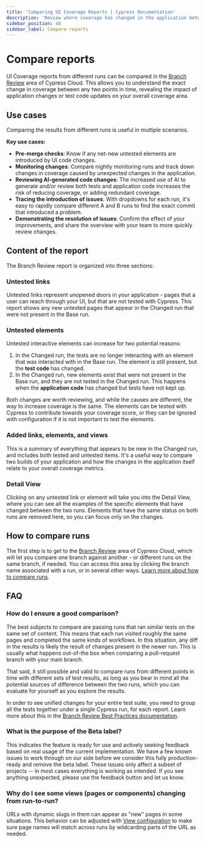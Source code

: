 ```yaml
---
title: 'Comparing UI Coverage Reports | Cypress Documentation'
description: 'Review where coverage has changed in the application between two runs.'
sidebar_position: 40
sidebar_label: Compare reports
---
```


<ProductHeading product="ui-coverage" />

# Compare reports

UI Coverage reports from different runs can be compared in the [Branch Review](/cloud/features/branch-review#Getting-Started) area of Cypress Cloud. This allows you to understand the exact change in coverage between any two points in time, revealing the impact of application changes or test code updates on your overall coverage area.

<DocsImage
  src="/img/ui-coverage/branch-review/uic-branch-review.png"
  alt="UI Coverage Branch Review showing coverage changes between two runs, with sections highlighting new untested elements, resolved coverage gaps, and elements with changed coverage status"
/>

## Use cases

Comparing the results from different runs is useful in multiple scenarios.

**Key use cases:**

- **Pre-merge checks**: Know if any net-new untested elements are introduced by UI code changes.
- **Monitoring changes**: Compare nightly monitoring runs and track down changes in coverage caused by unexpected changes in the application.
- **Reviewing AI-generated code changes**: The increased use of AI to generate and/or review both tests and application code increases the risk of reducing coverage, or adding redundant coverage.
- **Tracing the introduction of issues**: With dropdowns for each run, it's easy to rapidly compare different A and B runs to find the exact commit that introduced a problem.
- **Demonstrating the resolution of issues**: Confirm the effect of your improvements, and share the overview with your team to more quickly review changes.

## Content of the report

The Branch Review report is organized into three sections:

### Untested links

<DocsImage
  src="/img/ui-coverage/branch-review/new-untested-links.png"
  alt="UI Coverage Branch Review showing new untested links that appear in the Changed run but were not present in the Base run"
/>

Untested links represent unopened doors in your application - pages that a user can reach through your UI, but that are not tested with Cypress. This report shows any new untested pages that appear in the Changed run that were not present in the Base run.

### Untested elements

<DocsImage
  src="/img/ui-coverage/branch-review/new-untested-elements.png"
  alt="UI Coverage Branch Review showing new untested elements that appear in the Changed run but were not present or tested in the Base run"
/>

Untested interactive elements can increase for two potential reasons:

1. In the Changed run, the tests are no longer interacting with an element that was interacted with in the Base run. The element is still present, but the **test code** has changed.
2. In the Changed run, new elements exist that were not present in the Base run, and they are not tested in the Changed run. This happens when the **application code** has changed but tests have not kept up.

Both changes are worth reviewing, and while the causes are different, the way to increase coverage is the same. The elements can be tested with Cypress to contribute towards your coverage score, or they can be ignored with configuration if it is not important to test the elements.

### Added links, elements, and views

<DocsImage
  src="/img/ui-coverage/branch-review/added-links-and-elements.png"
  alt="UI Coverage Branch Review showing a summary of new links, elements, and views added in the Changed run compared to the Base run"
/>

This is a summary of everything that appears to be new in the Changed run, and includes both tested and untested items. It's a useful way to compare two builds of your application and how the changes in the application itself relate to your overall coverage metrics.

### Detail View

<DocsImage
  src="/img/ui-coverage/branch-review/detail-view.png"
  alt="A list of only the new untested elements, displaying a log-out link in red with a tooltip pointing to it."
/>

Clicking on any untested link or element will take you into the Detail View, where you can see all the examples of the specific elements that have changed between the two runs. Elements that have the same status on both runs are removed here, so you can focus only on the changes.

## How to compare runs

The first step is to get to the [Branch Review](/cloud/features/branch-review.mdx) area of Cypress Cloud, which will let you compare one branch against another - or different runs on the same branch, if needed.
You can access this area by clicking the branch name associated with a run, or in several other ways. [Learn more about how to compare runs](/cloud/features/branch-review.mdx).

## FAQ

### How do I ensure a good comparison?

The best subjects to compare are passing runs that ran similar tests on the same set of content. This means that each run visited roughly the same pages and completed the same kinds of workflows. In this situation, any diff in the results is likely the result of changes present in the newer run. This is usually what happens out-of-the box when comparing a pull-request branch with your main branch.

That said, it still possible and valid to compare runs from different points in time with different sets of test results, as long as you bear in mind all the potential sources of difference between the two runs, which you can evaluate for yourself as you explore the results.

In order to see unified changes for your entire test suite, you need to group all the tests together under a single Cypress run, for each report. Learn more about this in the [Branch Review Best Practices documentation](/cloud/features/branch-review#Best-Practices).

### What is the purpose of the Beta label?

This indicates the feature is ready for use and actively seeking feedback based on real usage of the current implementation. We have a few known issues to work through on our side before we consider this fully production-ready and remove the beta label. These issues only affect a subset of projects -- in most cases everything is working as intended. If you see anything unexpected, please use the feedback button and let us know.

### Why do I see some views (pages or components) changing from run-to-run?

URLs with dynamic slugs in them can appear as "new" pages in some situations. This behavior can be adjusted with [View configuration](/accessibility/configuration/views) to make sure page names will match across runs by wildcarding parts of the URL as needed.
